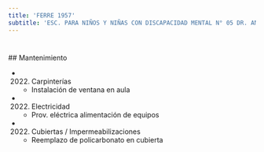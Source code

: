 ```yaml
---
title: 'FERRE 1957'
subtitle: 'ESC. PARA NIÑOS Y NIÑAS CON DISCAPACIDAD MENTAL N° 05 DR. ANGEL ARDAIZ'
---
```


#


 ## Mantenimiento

*  (2022) Carpinterías 
    + Instalación de ventana en aula

*  (2022) Electricidad 
    + Prov. eléctrica alimentación de equipos

*  (2022) Cubiertas / Impermeabilizaciones 
    + Reemplazo de policarbonato en cubierta



